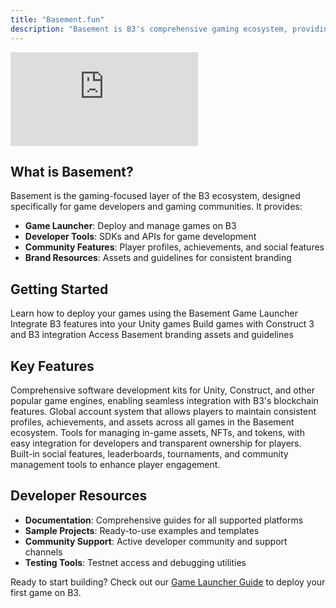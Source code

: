 ```yaml
---
title: "Basement.fun"
description: "Basement is B3's comprehensive gaming ecosystem, providing developers and players with powerful tools to build, deploy, and play games on the B3 network."
---
```



 <iframe
   className="w-full aspect-video rounded-xl"
    src="https://customer-gg6qs7nm5ue94t64.cloudflarestream.com/ae9e7c0694dacb8d602309c381fce796/iframe?poster=https%3A%2F%2Fcustomer-gg6qs7nm5ue94t64.cloudflarestream.com%2Fae9e7c0694dacb8d602309c381fce796%2Fthumbnails%2Fthumbnail.jpg%3Ftime%3D%26height%3D600"
    title="Basement.fun Developer Dashboard"
    frameBorder="0"
  allow="accelerometer; autoplay; clipboard-write; encrypted-media; gyroscope; picture-in-picture"
  allowFullScreen
  ></iframe>

## What is Basement?

Basement is the gaming-focused layer of the B3 ecosystem, designed specifically for game developers and gaming communities. It provides:

- **Game Launcher**: Deploy and manage games on B3
- **Developer Tools**: SDKs and APIs for game development
- **Community Features**: Player profiles, achievements, and social features
- **Brand Resources**: Assets and guidelines for consistent branding

## Getting Started

<CardGroup cols={2}>
<Card title="Game Launcher Guide" icon="rocket" href="/game-launcher">
  Learn how to deploy your games using the Basement Game Launcher
</Card>

<Card title="Unity Guide" icon="unity" href="/unity-guide">
  Integrate B3 features into your Unity games
</Card>

<Card title="Construct Guide" icon="gamepad" href="/construct-guide">
  Build games with Construct 3 and B3 integration
</Card>

<Card title="Brand Kit" icon="palette" href="/bsmnt-brand-kit">
  Access Basement branding assets and guidelines
</Card>
</CardGroup>

## Key Features

<AccordionGroup>
<Accordion title="Game Development SDKs">
Comprehensive software development kits for Unity, Construct, and other popular game engines, enabling seamless integration with B3's blockchain features.
</Accordion>

<Accordion title="Player Identity & Accounts">
Global account system that allows players to maintain consistent profiles, achievements, and assets across all games in the Basement ecosystem.
</Accordion>

<Accordion title="Asset Management">
Tools for managing in-game assets, NFTs, and tokens, with easy integration for developers and transparent ownership for players.
</Accordion>

<Accordion title="Community Features">
Built-in social features, leaderboards, tournaments, and community management tools to enhance player engagement.
</Accordion>
</AccordionGroup>

## Developer Resources

- **Documentation**: Comprehensive guides for all supported platforms
- **Sample Projects**: Ready-to-use examples and templates
- **Community Support**: Active developer community and support channels
- **Testing Tools**: Testnet access and debugging utilities

Ready to start building? Check out our [Game Launcher Guide](/game-launcher) to deploy your first game on B3.
